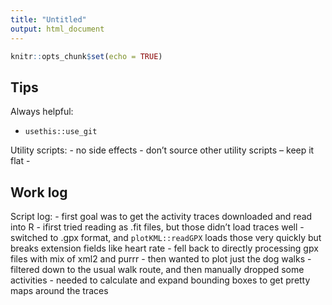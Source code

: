 ```yaml
---
title: "Untitled"
output: html_document
---
```


```r
knitr::opts_chunk$set(echo = TRUE)
```

## Tips

Always helpful:

  - `usethis::use_git`

Utility scripts:
  - no side effects
  - don't source other utility scripts -- keep it flat
  - 

## Work log

Script log:
 - first goal was to get the activity traces downloaded and read into R
    - ifirst tried reading as .fit files, but those didn't load traces well
    - switched to .gpx format, and `plotKML::readGPX` loads those very quickly but breaks extension fields like heart rate
    - fell back to directly processing gpx files with mix of xml2 and purrr
  - then wanted to plot just the dog walks
    - filtered down to the usual walk route, and then manually dropped some activities
    - needed to calculate and expand bounding boxes to get pretty maps around the traces

